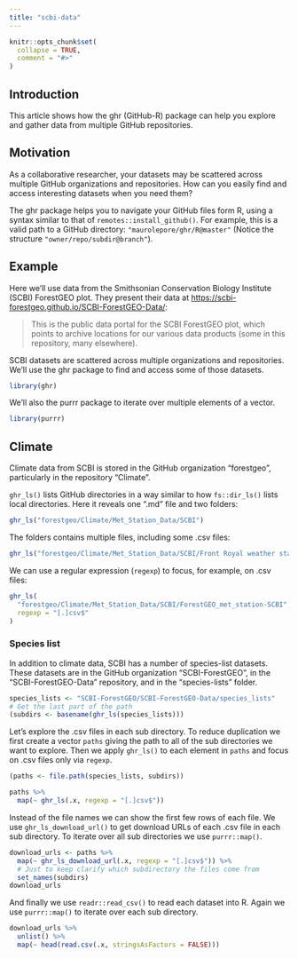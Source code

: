 ```yaml
---
title: "scbi-data"
---
```


```r
knitr::opts_chunk$set(
  collapse = TRUE,
  comment = "#>"
)
```

## Introduction

This article shows how the ghr (GitHub-R) package can help you explore and gather data from multiple GitHub repositories.

## Motivation

As a collaborative researcher, your datasets may be scattered across multiple GitHub organizations and repositories. How can you easily find and access interesting datasets when you need them?

The ghr package helps you to navigate your GitHub files form R, using a syntax similar to that of `remotes::install_github()`. For example, this is a valid path to a GitHub directory: `"maurolepore/ghr/R@master"` (Notice the structure `"owner/repo/subdir@branch"`).

## Example

Here we'll use data from the Smithsonian Conservation Biology Institute (SCBI) ForestGEO plot. They present their data at <https://scbi-forestgeo.github.io/SCBI-ForestGEO-Data/>:

> This is the public data portal for the SCBI ForestGEO plot, which points to archive locations for our various data products (some in this repository, many elsewhere).

SCBI datasets are scattered across multiple organizations and repositories. We'll use the ghr package to find and access some of those datasets.

```r
library(ghr)
```

We'll also the purrr package to iterate over multiple elements of a vector.

```r
library(purrr)
```

## Climate

Climate data from SCBI is stored in the GitHub organization "forestgeo", particularly in the repository "Climate". 

`ghr_ls()` lists GitHub directories in a way similar to how `fs::dir_ls()` lists local directories. Here it reveals one ".md" file and two folders:

```r
ghr_ls("forestgeo/Climate/Met_Station_Data/SCBI")
```

The folders contains multiple files, including some .csv files:

```r
ghr_ls("forestgeo/Climate/Met_Station_Data/SCBI/Front Royal weather station")
```

We can use a regular expression (`regexp`) to focus, for example, on .csv files:

```r
ghr_ls(
  "forestgeo/Climate/Met_Station_Data/SCBI/ForestGEO_met_station-SCBI", 
  regexp = "[.]csv$"
)
```

### Species list

In addition to climate data, SCBI has a number of species-list datasets. These datasets are in the GitHub organization "SCBI-ForestGEO", in the "SCBI-ForestGEO-Data" repository, and in the "species-lists" folder.

```r
species_lists <- "SCBI-ForestGEO/SCBI-ForestGEO-Data/species_lists"
# Get the last part of the path
(subdirs <- basename(ghr_ls(species_lists)))
```

Let's explore the .csv files in each sub directory. To reduce duplication we first create a vector `paths` giving the path to all of the sub directories we want to explore. Then we apply `ghr_ls()` to each element in `paths` and focus on .csv files only via `regexp`.

```r
(paths <- file.path(species_lists, subdirs))

paths %>% 
  map(~ ghr_ls(.x, regexp = "[.]csv$"))
```

Instead of the file names we can show the first few rows of each file. We use `ghr_ls_download_url()` to get download URLs of each .csv file in each sub directory. To iterate over all sub directories we use `purrr::map()`.

```r
download_urls <- paths %>% 
  map(~ ghr_ls_download_url(.x, regexp = "[.]csv$")) %>%
  # Just to keep clarify which subdirectory the files come from
  set_names(subdirs)
download_urls
```

And finally we use `readr::read_csv()` to read each dataset into R. Again we use `purrr::map()` to iterate over each sub directory.

```r
download_urls %>% 
  unlist() %>% 
  map(~ head(read.csv(.x, stringsAsFactors = FALSE)))
```
